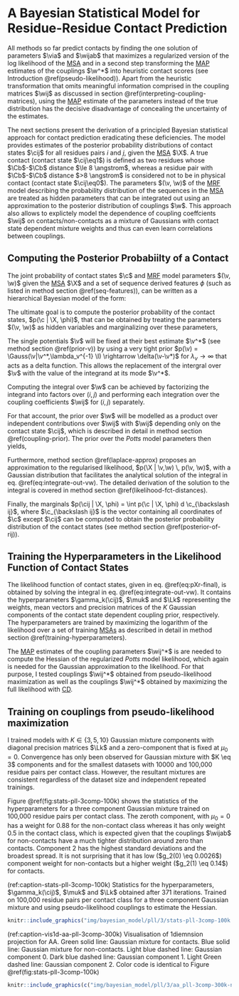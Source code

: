 # A Bayesian Statistical Model for Residue-Residue Contact Prediction

All methods so far predict contacts by finding the one solution of parameters $\via$ and $\wijab$ that maximizes a regularized version of the log likelihood of the [MSA](#abbrev) and in a second step transforming the [MAP](#abbrev) estimates of the couplings $\w^*$ into heuristic contact scores (see Introduction \@ref(pseudo-likelihood)). 
Apart from the heuristic transformation that omits meaningful information comprised in the coupling matrices $\wij$ as discussed in section \@ref(interpreting-coupling-matrices), using the [MAP](#abbrev) estimate of the parameters instead of the true distribution has the decisive disadvantage of concealing the uncertainty of the estimates.

The next sections present the derivation of a principled Bayesian statistical approach for contact prediction eradicating these deficiencies. 
The model provides estimates of the posterior probability distributions of contact states $\cij$ for all residues pairs $i$ and $j$, given the [MSA](#abbrev) $\X$.
A true contact (contact state $\cij\eq1$) is defined as two residues whose $\Cb$-$\Cb$ distance $\le 8 \angstrom$, whereas a residue pair with $\Cb$-$\Cb$ distance $>8 \angstrom$ is considered not to be in physical contact (contact state $\cij\eq0$). 
<!--
The model provides estimates of the probability distributions of the distances $\rij$ between $\Cb$ atoms of all residues pairs $i$ and $j$, given the [MSA](#abbrev) $\X$. 
-->
The parameters $(\v, \w)$ of the [MRF](#abbrev) model describing the probability distribution of the sequences in the [MSA](#abbrev) are treated as hidden parameters that can be integrated out using an approximation to the posterior distribution of couplings $\w$.
This approach also allows to explictely model the dependence of coupling coeffcients $\wij$ on contacts/non-contacts as a mixture of Gaussians with
contact state dependent mixture weights and thus can even learn correlations between couplings.

<!--
## Computing the Posterior Distribution of Distances $p(\r | \X)$ {#overview-posterior-distances}
-->
## Computing the Posterior Probabiilty of a Contact {#overview-posterior-distances}

The joint probability of contact states $\c$ and [MRF](#abbrev) model parameters $(\v, \w)$ given the [MSA](#abbrev) $\X$ and a set of sequence derived features $\phi$ (such as listed in method section \@ref(seq-features)), can be written as a hierarchical Bayesian model of the form:

\begin{align}
        p(\c, \v, \w | \X, \phi) &\propto p(\X | \v, \w) p(\v, \w | \c) \, p(\c | \phi ) \, .
(\#eq:hierarchical-bayesian-model)
\end{align}

The ultimate goal is to compute the posterior probability of the contact states, $p(\c | \X, \phi)$, that can be obtained by treating the parameters $(\v, \w)$ as hidden variables and marginalizing over these parameters,

\begin{align}
    p(\c | \X , \phi) &\propto  p(\X | \c) p(\c | \phi)\\
    p(\X | \c) &= \int \int p(\X | \v,\w) \, p(\v, \w | \c) \,d\v\,d\w  \; .
(\#eq:integrate-out-vw)
\end{align}

The single potentials $\v$ will be fixed at their best estimate $\v^*$ (see method section \@ref(prior-v)) by using a very tight prior $p(\v) = \Gauss(\v|\v^*,\lambda_v^{-1} \I) \rightarrow \delta(\v-\v*)$ for $\lambda_v \rightarrow \infty$ that acts as a delta function. 
This allows the replacement of the intergral over $\v$ with the value of the integrand at its mode $\v^*$. 

Computing the integral over $\w$ can be achieved by factorizing the integrand into factors over $(i,j)$ and performing each integration over the coupling coefficients $\wij$ for $(i,j)$ separately. 

For that account, the prior over $\w$ will be modelled as a product over independent contributions over $\wij$ with $\wij$ depending only on the contact state $\cij$, which is described in detail in method section \@ref(coupling-prior).
The prior over the *Potts* model parameters then yields,

\begin{equation}
  p(\v,\w|\c) = \Gauss(\v|\v^*,\lambda_v^{-1} \I) \, \prod_{1\le i<j\le L} p(\wij|\cij) \; .
(\#eq:definition-parameter-prior)
\end{equation}

Furthermore, method section \@ref(laplace-approx) proposes an approximation to the regularised likelihood, $p(\X | \v,\w) \, p(\v, \w)$, with a Gaussian distribution that facilitates the analytical solution of the integral in eq. \@ref(eq:integrate-out-vw).
The detailed derivation of the solution to the integral is covered in method section \@ref(likelihood-fct-distances).

Finally, the marginals $p(\cij | \X, \phi) = \int  p(\c | \X, \phi) d \c_{\backslash ij}$, where $\c_{\backslash ij}$ is the vector containing all coordinates of $\c$ except $\cij$ can be computed to obtain the posterior probability distribution of the contact states (see method section \@ref(posterior-of-rij)). 


## Training the Hyperparameters in the Likelihood Function of Contact States  {#bayesian-model-training-hyperparameters}

The likelihood function of contact states,  given in eq. \@ref(eq:pXr-final), is obtained by solving the integral in eq. \@ref(eq:integrate-out-vw).
It contains the hyperparameters $\gamma_k(\cij)$, $\muk$ and $\Lk$ representing the weights, mean vectors and precision matrices of the $K$ Gaussian components of the contact state dependent coupling prior, respectively.
The hyperparameters are trained by maximizing the logarithm of the likelihood over a set of training [MSAs](#abbrev) as described in detail in method section \@ref(training-hyperparameters).

The [MAP](#abbrev) estimates of the coupling parameters $\wij^*$ is are needed to compute the Hessian of the regularized *Potts* model likelihood, which again is needed for the Gaussian approximation to the likelihood.
For that purpose, I tested couplings $\wij^*$ obtained from pseudo-likelihood maximization as well as the couplings $\wij^*$ obtained by maximizing the full likelihood with [CD](#abbrev).

## Training on couplings from pseudo-likelihood maximization

I trained models with $K \in \{3,5,10\}$ Gaussian mixture components with diagonal precision matrices $\Lk$ and a zero-component that is fixed at $\mu_0=0$.
Convergence has only been observed for Gaussian mixture with $K \eq 3$ components and for the smallest datasets with 10000 and 100,000 residue pairs per contact class.
However, the resultant mixtures are consistent regardless of the dataset size and independent repeated trainings.

Figure \@ref(fig:stats-pll-3comp-100k) shows the statistics of the hyperparameters for a three component Gaussian mixture trained on 100,000 residue pairs per contact class. 
The zeroth component, with $\mu_0=0$ has a weight for 0.88 for the non-contact class whereas it has only weight 0.5 in the contact class, which is expected given that the couplings $\wijab$ for non-contacts have a much tighter distribution around zero than contacts. Component 2 has the highest standard deviations and the broadest spread. It is not surprising that it has low ($g_2(0) \eq 0.0026$) component weight for non-contacts but a higher  weight ($g_2(1) \eq 0.14$) for contacts. 

(ref:caption-stats-pll-3comp-100k) Statistics for the hyperparameters, $\gamma_k(\cij)$, $\muk$ and $\Lk$ obtained after 371 iterations. Trained on 100,000 residue pairs per contact class for a three component Gaussian mixture and using pseudo-likelihood couplings to estimate the Hessian. 

```r
knitr::include_graphics("img/bayesian_model/pll/3/stats-pll-3comp-100k.png")
```

(ref:caption-vis1d-aa-pll-3comp-300k) Visualisation of 1diemnsion projection for AA. Green solid line: Gaussian mixture for contacts. Blue solid line: Gaussian mixture for non-contacts. Light blue dashed line: Gaussian component 0. Dark blue dashed line: Gaussian component 1. Light Green dashed line: Gaussian component 2. Color code is identical to Figure \@ref(fig:stats-pll-3comp-100k) 

```r
knitr::include_graphics(c("img/bayesian_model/pll/3/aa_pll-3comp-300k-nolegend.png","img/bayesian_model/pll/3/ww_pll-3comp-300k-nolegend.png","img/bayesian_model/pll/3/er_pll-3comp-300k-nolegend.png","img/bayesian_model/pll/3/ee_pll-3comp-300k-nolegend.png"))
```





















